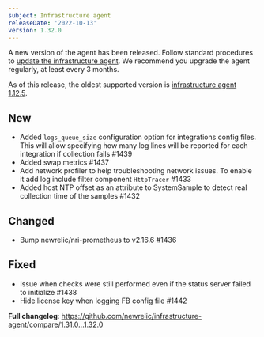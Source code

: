 ```yaml
---
subject: Infrastructure agent
releaseDate: '2022-10-13'
version: 1.32.0
---
```


A new version of the agent has been released. Follow standard procedures to [update the infrastructure agent](https://docs.newrelic.com/docs/infrastructure/install-configure-manage-infrastructure/update-or-uninstall/update-infrastructure-agent). We recommend you upgrade the agent regularly, at least every 3 months.

As of this release, the oldest supported version is [infrastructure agent 1.12.5](https://docs.newrelic.com/docs/release-notes/infrastructure-release-notes/infrastructure-agent-release-notes/new-relic-infrastructure-agent-1125).

## New 
* Added `logs_queue_size` configuration option for integrations config files. This will allow specifying how many log lines will be reported for each integration if collection fails #1439
* Added swap metrics #1437
* Add network profiler to help troubleshooting network issues. To enable it add log include filter component `HttpTracer` #1433
* Added host NTP offset as an attribute to SystemSample to detect real collection time of the samples #1432

## Changed
* Bump newrelic/nri-prometheus to v2.16.6 #1436

## Fixed
* Issue when checks were still performed even if the status server failed to initialize #1438
* Hide license key when logging FB config file #1442

**Full changelog**: https://github.com/newrelic/infrastructure-agent/compare/1.31.0...1.32.0